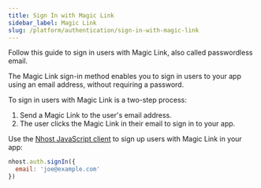 ```yaml
---
title: Sign In with Magic Link
sidebar_label: Magic Link
slug: /platform/authentication/sign-in-with-magic-link
---
```


Follow this guide to sign in users with Magic Link, also called passwordless email.

The Magic Link sign-in method enables you to sign in users to your app using an email address, without requiring a password.

To sign in users with Magic Link is a two-step process:

1. Send a Magic Link to the user's email address.
2. The user clicks the Magic Link in their email to sign in to your app.

Use the [Nhost JavaScript client](/reference/javascript) to sign up users with Magic Link in your app:

```js
nhost.auth.signIn({
  email: 'joe@example.com'
})
```
